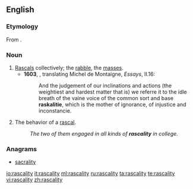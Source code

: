 ==English==

===Etymology===
From {{suffix|rascal|ity}}.

===Noun===
{{en-noun|rascalities}}

# [[rascal|Rascals]] collectively; the [[rabble]], the [[masses]].
#*'''1603''', {{w|John Florio}}, translating Michel de Montaigne, ''Essays'', II.16:
#*:And the judgement of our inclinations and actions (the weightiest and hardest matter that is) we referre it to the idle breath of the vaine voice of the common sort and base '''raskalitie''', which is the mother of ignorance, of injustice and inconstancie.
# The behavior of a [[rascal]].
#: ''The two of them engaged in all kinds of '''rascality''' in college.''

===Anagrams===
* [[sacrality#English|sacrality]]

[[io:rascality]]
[[it:rascality]]
[[ml:rascality]]
[[ru:rascality]]
[[ta:rascality]]
[[te:rascality]]
[[vi:rascality]]
[[zh:rascality]]